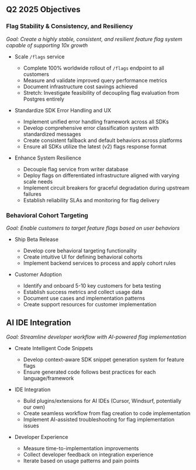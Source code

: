 ## Q2 2025 Objectives

### Flag Stability & Consistency, and Resiliency
*Goal: Create a highly stable, consistent, and resilient feature flag system capable of supporting 10x growth*

- Scale `/flags` service
   - Complete 100% worldwide rollout of `/flags` endpoint to all customers
   - Measure and validate improved query performance metrics
   - Document infrastructure cost savings achieved
   - Stretch: Investigate feasibility of decoupling flag evaluation from Postgres entirely

- Standardize SDK Error Handling and UX
   - Implement unified error handling framework across all SDKs
   - Develop comprehensive error classification system with standardized messages
   - Create consistent fallback and default behaviors across platforms
   - Ensure all SDKs utilize the latest (v2) flags response format

- Enhance System Resilience
   - Decouple flag service from writer database
   - Deploy flags on differentiated infrastructure aligned with varying scale needs
   - Implement circuit breakers for graceful degradation during upstream failures
   - Establish reliability SLAs and monitoring for flag delivery
  
### Behavioral Cohort Targeting
*Goal: Enable customers to target feature flags based on user behaviors*

- Ship Beta Release
   - Develop core behavioral targeting functionality
   - Create intuitive UI for defining behavioral cohorts
   - Implement backend services to process and apply cohort rules

- Customer Adoption
   - Identify and onboard 5-10 key customers for beta testing
   - Establish success metrics and collect usage data
   - Document use cases and implementation patterns
   - Create support resources for customer implementation

## AI IDE Integration
*Goal: Streamline developer workflow with AI-powered flag implementation*

- Create Intelligent Code Snippets
   - Develop context-aware SDK snippet generation system for feature flags
   - Ensure generated code follows best practices for each language/framework

- IDE Integration
   - Build plugins/extensions for AI IDEs (Cursor, Windsurf, potentially our own)
   - Create seamless workflow from flag creation to code implementation
   - Implement AI-assisted troubleshooting for flag implementation issues

- Developer Experience
   - Measure time-to-implementation improvements
   - Collect developer feedback on integration experience
   - Iterate based on usage patterns and pain points
